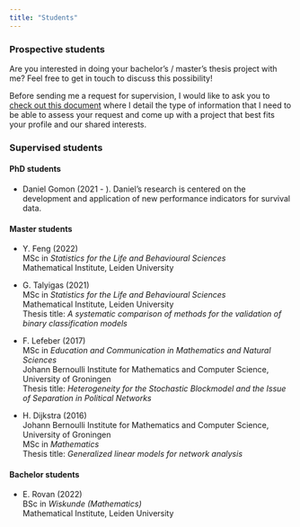 ---
title: "Students"
---

### Prospective students

Are you interested in doing your bachelor's / master's thesis project with me? Feel free to get in touch to discuss this possibility!

Before sending me a request for supervision, I would like to ask you to [check out this document](https://github.com/mirkosignorelli/info4supervisions/blob/main/supervision_request.md) where I detail the type of information that I need to be able to assess your request and come up with a project that best fits your profile and our shared interests.

### Supervised students

#### PhD students

* Daniel Gomon (2021 - ). Daniel's research is centered on the development and application of new performance indicators for survival data.

#### Master students

* Y. Feng (2022)  
MSc in *Statistics for the Life and Behavioural Sciences*  
Mathematical Institute, Leiden University  

* G. Talyigas (2021)  
MSc in *Statistics for the Life and Behavioural Sciences*  
Mathematical Institute, Leiden University  
Thesis title: *A systematic comparison of methods for the validation of binary classification models*

* F. Lefeber (2017)    
MSc in *Education and Communication in Mathematics and Natural Sciences*  
Johann Bernoulli Institute for Mathematics and Computer Science, University of Groningen  
Thesis title: *Heterogeneity for the Stochastic Blockmodel and the Issue of Separation in Political Networks*

* H. Dijkstra (2016)  
Johann Bernoulli Institute for Mathematics and Computer Science, University of Groningen  
MSc in *Mathematics*  
Thesis title: *Generalized linear models for network analysis*  

#### Bachelor students

* E. Rovan (2022)  
BSc in *Wiskunde (Mathematics)*  
Mathematical Institute, Leiden University  
